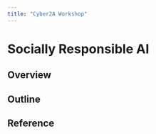 ```yaml
---
title: "Cyber2A Workshop"
---
```


# Socially Responsible AI

## Overview

## Outline 

## Reference 

